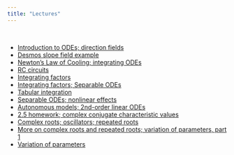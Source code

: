 ```yaml
---
title: "Lectures"
---
```


<br>

- [Introduction to ODEs; direction fields](lectures/intro.pdf)
- [Desmos slope field example](https://www.desmos.com/calculator/tmi3vk4r84)
- [Newton's Law of Cooling; integrating ODEs](lectures/newton.pdf)
- [RC circuits](lectures/RC.pdf)
- [Integrating factors](lectures/mu.pdf)
- [Integrating factors; Separable ODEs](lectures/intfactor-separable.pdf)
- [Tabular integration](lectures/tabular.pdf)
- [Separable ODEs; nonlinear effects](lectures/separable-nonlinear.pdf)
- [Autonomous models; 2nd-order linear ODEs](lectures/models-2nd-order.pdf)
- [2.5 homework; complex conjugate characteristic values](lectures/popmodels-complex.pdf)
- [Complex roots; oscillators; repeated roots](lectures/oscillators.pdf)
- [More on complex roots and repeated roots; variation of parameters, part 1](lectures/complex-repeated-vp.pdf)
- [Variation of parameters](lectures/variation.pdf)
